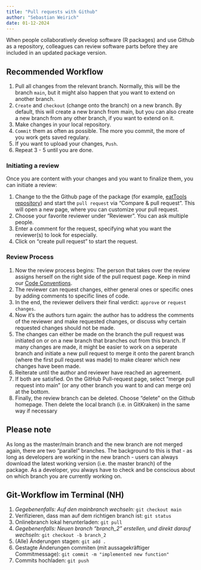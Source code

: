 ```yaml
---
title: "Pull requests with Github"
author: "Sebastian Weirich"
date: 01-12-2024
---
```


When people collaboratively develop software (R packages) and use Github as a repository, colleagues can review software parts before they are included in an updated package version. 

## Recommended Workflow
1. Pull all changes from the relevant branch. Normally, this will be the branch `main`, but it might also happen that you want to extend on another branch. 
2. `Create` and `checkout` (change onto the branch) on a new branch. By default, this will create a new branch from main, but you can also create a new branch from any other branch, if you want to extend on it. 
3. Make changes in your local repository. 
4. `Commit` them as often as possible. The more you commit, the more of you work gets saved regulary. 
5. If you want to upload your changes, `Push`. 
6. Repeat 3 - 5 until you are done. 

### Initiating a review
Once you are content with your changes and you want to finalize them, you can initiate a review:

1.  Change to the the Github page of the package (for example, [eatTools repository](https://github.com/weirichs/eatTools)) and start the `pull request` via "Compare & pull request". This will open a new page, where you can customize your pull request. 
2.  Choose your favorite reviewer under "Reviewer". You can ask multiple people.
3.  Enter a comment for the request, specifying what you want the reviewer(s) to look for especially. 
4.  Click on "create pull request" to start the request.

### Review Process

1. Now the review process begins: The person that takes over the review assigns herself on the right side of the pull request page. Keep in mind our [Code Conventions](https://iqb-research.github.io/IQB-Methods/docs/discussions/code_conventions.html).
2. The reviewer can request changes, either general ones or specific ones by adding comments to specific lines of code. 
3. In the end, the reviewer delivers their final verdict: `approve` or `request changes`. 
4. Now it's the authors turn again: the author has to address the comments of the reviewer and make requested changes, or discuss why certain requested changes should not be made. 
5. The changes can either be made on the branch the pull request was initiated on or on a new branch that branches out from this branch. If many changes are made, it might be easier to work on a seperate branch and initiate a new pull request to merge it onto the parent branch (where the first pull request was made) to make clearer which new changes have been made. 
6. Reiterate until the author and reviewer have reached an agreement. 
7. If both are satisfied. On the GitHub Pull-request page, select "merge pull request into main" (or any other branch you want to and can merge on) at the bottom. 
8. Finally, the review branch can be deleted. Choose "delete" on the Github homepage. Then delete the local branch (i.e. in GitKraken) in the same way if necessary

## Please note

As long as the master/main branch and the new branch are not merged again, there are two "parallel" branches. The background to this is that - as long as developers are working in the new branch - users can always download the latest working version (i.e. the master branch) of the package. As a developer, you always have to check and be conscious about on which branch you are currently working on. 

## Git-Workflow im Terminal (NH)

1. *Gegebenenfalls: Auf den mainbranch wechseln:* `git checkout main`
2. Verifizieren, dass man auf dem richtigen branch ist: `git status`
3. Onlinebranch lokal herunterladen: `git pull`
4. *Gegebenenfalls: Neuen branch "branch_2" erstellen, und direkt darauf wechseln:* `git checkout -b branch_2`
5. (Alle) Änderungen stagen: `git add .`
6. Gestagte Änderungen commiten (mit aussagekräftiger Commitmessage): `git commit -m "implemented new function"`
7. Commits hochladen: `git push`


